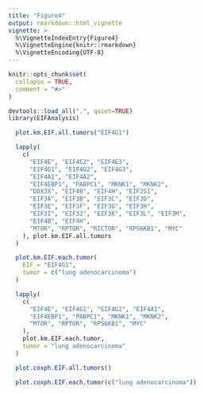 ```yaml
---
title: "Figure4"
output: rmarkdown::html_vignette
vignette: >
  %\VignetteIndexEntry{Figure4}
  %\VignetteEngine{knitr::rmarkdown}
  %\VignetteEncoding{UTF-8}
---
```


```r
knitr::opts_chunk$set(
  collapse = TRUE,
  comment = "#>"
)
```

```r
devtools::load_all(".", quiet=TRUE)
library(EIFAnalysis)
```

```r
  plot.km.EIF.all.tumors("EIF4G1")
```

```r
  lapply(
    c(
      "EIF4E", "EIF4E2", "EIF4E3",
      "EIF4G1", "EIF4G2", "EIF4G3",
      "EIF4A1", "EIF4A2",
      "EIF4EBP1", "PABPC1", "MKNK1", "MKNK2",
      "DDX3X", "EIF4B", "EIF4H", "EIF2S1",
      "EIF3A", "EIF3B", "EIF3C", "EIF3D",
      "EIF3E", "EIF3F", "EIF3G", "EIF3H",
      "EIF3I", "EIF3J", "EIF3K", "EIF3L", "EIF3M",
      "EIF4B", "EIF4H",
      "MTOR", "RPTOR", "RICTOR", "RPS6KB1", "MYC"
    ), plot.km.EIF.all.tumors
  )
```

```r
  plot.km.EIF.each.tumor(
    EIF = "EIF4G1",
    tumor = c("lung adenocarcinoma")
  )
```

```r
  lapply(
    c(
      "EIF4E", "EIF4G1", "EIF4G2", "EIF4A1",
      "EIF4EBP1", "PABPC1", "MKNK1", "MKNK2",
      "MTOR", "RPTOR", "RPS6KB1", "MYC"
    ),
    plot.km.EIF.each.tumor,
    tumor = "lung adenocarcinoma"
  )
```

```r
  plot.coxph.EIF.all.tumors()
```

```r
  plot.coxph.EIF.each.tumor(c("lung adenocarcinoma"))
```
